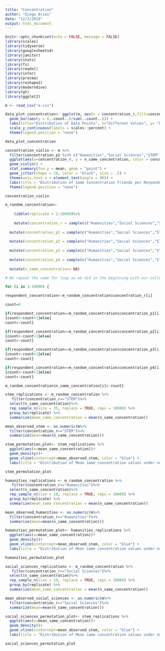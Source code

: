 ```yaml
---
title: "Concentration"
author: "Diego Arias"
date: "12/2/2019"
output: html_document
---
```


```r
knitr::opts_chunk$set(echo = FALSE, message = FALSE)
library(scales)
library(tidyverse)
library(googlesheets4)
library(janitor)
library(stats)
library(fs)
library(readxl)
library(infer)
library(pracma)
library(reshape2)
library(moderndive)
library(gt)
library(ggplot2)
```

```r
m <- read_csv("m.csv")
```


```r
data_plot_concentration<- ggplot(m, aes(x = concentration_r,fill=concentration_r)) +
  geom_bar(aes(y = (..count..)/sum(..count..))) +
  labs(title="Distribution of Data Points", x="Different Values", y= "Percentage") +
  scale_y_continuous(labels = scales::percent) +
  theme(legend.position = "none")

data_plot_concentration
```


```r
concentration_violin <- m %>%
  filter(concentration_p1 %in% c("Humanities","Social Sciences","STEM"))%>%
  ggplot(aes(x=concentration_r, y = n_same_concentration, color = concentration_r)) +
  geom_violin() +
  stat_summary(fun.y = mean, geom = "point") +
  geom_jitter(shape = 16, color = "black", size = .5) + 
  theme(axis.text.x = element_text(angle = 90)) +
  labs(title = "Distribution of Same Concentration Friends per Respondent Concentration", y = "Number of Same Concentration Friends") +
  theme(legend.position = "none")

concentration_violin
```


```r
m_random_concentration<-
    
    tibble(replicate = 1:10000)%>%
  
    mutate(concentration_r = sample(c("Humanities","Social Sciences","STEM"), size=10000, replace = TRUE, prob=c(0.12,0.36,0.53)))%>%
  
  mutate(concentration_p1 = sample(c("Humanities","Social Sciences","STEM"), size=10000, replace = TRUE, prob=c(0.12,0.36,0.53)))%>%
  
  mutate(concentration_p2 = sample(c("Humanities","Social Sciences","STEM"), size=10000, replace = TRUE, prob=c(0.12,0.36,0.53)))%>%
  
  mutate(concentration_p3 = sample(c("Humanities","Social Sciences","STEM"), size=10000, replace = TRUE, prob=c(0.12,0.36,0.53)))%>%
  
  mutate(concentration_p4 = sample(c("Humanities","Social Sciences","STEM"), size=10000, replace = TRUE, prob=c(0.12,0.36,0.53)))%>%
  
  mutate(n_same_concentration= NA)

# We repeat the same for loop as we did in the beginning with our collected data, but with the sample we generated with the for loop above:

for (i in 1:10000) {

respondent_concentration<-m_random_concentration$concentration_r[i]

count=0

if(respondent_concentration==m_random_concentration$concentration_p1[i])
{count<-count+1}else{
count<-count}

if(respondent_concentration==m_random_concentration$concentration_p2[i])
{count<-count+1}else{
count<-count}

if(respondent_concentration==m_random_concentration$concentration_p3[i])
{count<-count+1}else{
count<-count}

if(respondent_concentration==m_random_concentration$concentration_p4[i])
{count<-count+1}else{
count<-count}

m_random_concentration$n_same_concentration[i]<-count}
```


```r
stem_replications <- m_random_concentration %>%
   filter(concentration_r=="STEM")%>%
  select(n_same_concentration)%>%
  rep_sample_n(size = 35, replace = TRUE, reps = 10000) %>% 
  group_by(replicate) %>% 
  summarize(mean_same_concentration = mean(n_same_concentration))

mean_observed_stem <- as.numeric(m%>%
  filter(concentration_r=="STEM")%>%
  summarize(mean=mean(n_same_concentration)))

stem_permutation_plot<- stem_replications %>%
  ggplot(aes(x=mean_same_concentration))+
  geom_density()+
  geom_vline(xintercept=mean_observed_stem, color = "blue") + 
  labs(title = "Distribution of Mean same concentration values under null hypothesis", subtitle = "Our observed value, shown in blue, is bigger than we would expect under random friend assignment", x = "Mean Number of Same Concentration Friends per Replication")

stem_permutation_plot
```


```r
humanities_replications <- m_random_concentration %>%
   filter(concentration_r=="Humanities")%>%
  select(n_same_concentration)%>%
  rep_sample_n(size = 10, replace = TRUE, reps = 10000) %>% 
  group_by(replicate) %>% 
  summarize(mean_same_concentration = mean(n_same_concentration))

mean_observed_humanities <- as.numeric(m%>%
  filter(concentration_r=="Humanities")%>%
  summarize(mean=mean(n_same_concentration)))

humanities_permutation_plot<- humanities_replications %>%
  ggplot(aes(x=mean_same_concentration))+
  geom_density()+
  geom_vline(xintercept=mean_observed_stem, color = "blue") + 
  labs(title = "Distribution of Mean same concentration values under null hypothesis", subtitle = "Our observed value, shown in blue, is   bigger than we would expect under random friend assignment", x = "Mean Number of Same Concentration Friends per Replication")

humanities_permutation_plot
```


```r
social_sciences_replications <- m_random_concentration %>%
   filter(concentration_r=="Social Sciences")%>%
  select(n_same_concentration)%>%
  rep_sample_n(size = 19, replace = TRUE, reps = 10000) %>% 
  group_by(replicate) %>% 
  summarize(mean_same_concentration = mean(n_same_concentration))

mean_observed_social_sciences <- as.numeric(m%>%
  filter(concentration_r=="Social Sciences")%>%
  summarize(mean=mean(n_same_concentration)))

social_sciences_permutation_plot<- stem_replications %>%
  ggplot(aes(x=mean_same_concentration))+
  geom_density()+
  geom_vline(xintercept=mean_observed_stem, color = "blue") + 
  labs(title = "Distribution of Mean same concentration values under null hypothesis", subtitle = "Our observed value, shown in blue, is bigger than we would expect under random friend assignment", x = "Mean Number of Same Concentration Friends per Replication")

social_sciences_permutation_plot
```
